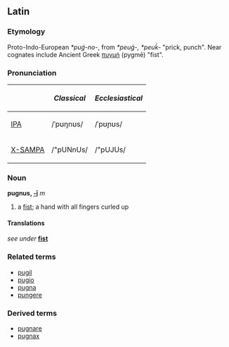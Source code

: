 ==Latin==
===Etymology===
Proto-Indo-European ''*puǵ-no-'', from ''*peuǵ-, *peuḱ-'' "prick, punch".  Near cognates include Ancient Greek [[πυγμή]] (pygmē) "fist". 

===Pronunciation===
{| border=1 cellpadding=5
! !! ''Classical'' !! ''Ecclesiastical''
|-
| [[w:IPA|IPA]] || /ˈpʊŋnʊs/ || /ˈpʊɲʊs/
|-
| [[w:X-SAMPA|X-SAMPA]] || /"pUNnUs/ || /"pUJUs/
|}

===Noun===
'''pugnus, [[Wiktionary appendix:Latin second declension|-ī]]''' ''m''
# a [[fist]]; a hand with all fingers curled up

====Translations====
''see under'' '''[[fist]]'''

===Related terms===
*[[pugil]]
*[[pugio]]
*[[pugna]]
*[[pungere]]

===Derived terms===
*[[pugnare]]
*[[pugnax]]